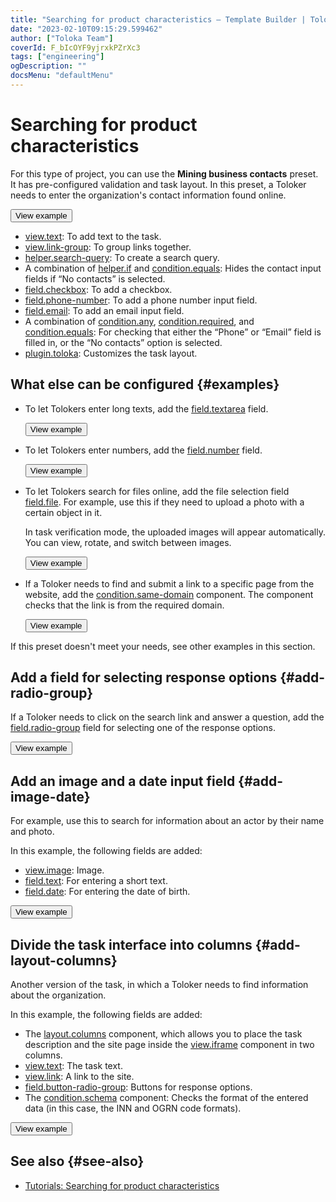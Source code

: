 ```yaml
---
title: "Searching for product characteristics — Template Builder | Toloka documentation"
date: "2023-02-10T09:15:29.599462"
author: ["Toloka Team"]
coverId: F_bIcOYF9yjrxkPZrXc3
tags: ["engineering"]
ogDescription: ""
docsMenu: "defaultMenu"
---
```



# Searching for product characteristics

For this type of project, you can use the **Mining business contacts** preset. It has pre-configured validation and task layout. In this preset, a Toloker needs to enter the organization's contact information found online.

<Button themeColor="light" view="default" size="l" type="link" url="https://ya.cc/t/Q2O6DQ2L3vvtkR">View example</Button>

<Cut title="Components used in the example">

- [view.text](/docs-new/template-builder/reference/view.text): To add text to the task.
- [view.link-group](/docs-new/template-builder/reference/view.link-group): To group links together.
- [helper.search-query](/docs-new/template-builder/reference/helper.search-query): To create a search query.
- A combination of [helper.if](/docs-new/template-builder/reference/helper.if) and [condition.equals](/docs-new/template-builder/reference/condition.equals): Hides the contact input fields if “No contacts” is selected.
- [field.checkbox](/docs-new/template-builder/reference/field.checkbox): To add a checkbox.
- [field.phone-number](/docs-new/template-builder/reference/field.phone-number): To add a phone number input field.
- [field.email](/docs-new/template-builder/reference/field.email): To add an email input field.
- A combination of [condition.any](/docs-new/template-builder/reference/condition.any), [condition.required](/docs-new/template-builder/reference/condition.required), and [condition.equals](/docs-new/template-builder/reference/condition.equals): For checking that either the “Phone” or “Email” field is filled in, or the “No contacts” option is selected.
- [plugin.toloka](/docs-new/template-builder/reference/plugin.toloka): Customizes the task layout.

</Cut>

## What else can be configured {#examples}

- To let Tolokers enter long texts, add the [field.textarea](/docs-new/template-builder/reference/field.textarea) field.

  <Button themeColor="light" view="default" size="l" type="link" url="https://ya.cc/t/5aKHQEXE3vvu7U">View example</Button>

- To let Tolokers enter numbers, add the [field.number](/docs-new/template-builder/reference/field.number) field.

  <Button themeColor="light" view="default" size="l" type="link" url="https://ya.cc/t/BFMRXUUS3xDkbn">View example</Button>

- To let Tolokers search for files online, add the file selection field [field.file](/docs-new/template-builder/reference/field.file). For example, use this if they need to upload a photo with a certain object in it.

    In task verification mode, the uploaded images will appear automatically. You can view, rotate, and switch between images.

  <Button themeColor="light" view="default" size="l" type="link" url="https://ya.cc/t/2q9TFDoh3xE9PR">View example</Button>

- If a Toloker needs to find and submit a link to a specific page from the website, add the [condition.same-domain](/docs-new/template-builder/reference/condition.same-domain) component. The component checks that the link is from the required domain.

  <Button themeColor="light" view="default" size="l" type="link" url="https://ya.cc/t/sBbrym1_3xE9iw">View example</Button>

If this preset doesn't meet your needs, see other examples in this section.

## Add a field for selecting response options {#add-radio-group}

If a Toloker needs to click on the search link and answer a question, add the [field.radio-group](/docs-new/template-builder/reference/field.radio-group) field for selecting one of the response options.

  <Button themeColor="light" view="default" size="l" type="link" url="https://ya.cc/t/beR3LXQ83y8f94">View example</Button>

## Add an image and a date input field {#add-image-date}

For example, use this to search for information about an actor by their name and photo.

In this example, the following fields are added:

- [view.image](/docs-new/template-builder/reference/view.image): Image.
- [field.text](/docs-new/template-builder/reference/field.text): For entering a short text.
- [field.date](/docs-new/template-builder/reference/field.date): For entering the date of birth.

<Button themeColor="light" view="default" size="l" type="link" url="https://ya.cc/t/k9H6qX0v3vw22r">View example</Button>

## Divide the task interface into columns {#add-layout-columns}

Another version of the task, in which a Toloker needs to find information about the organization.

In this example, the following fields are added:

- The [layout.columns](/docs-new/template-builder/reference/layout.columns) component, which allows you to place the task description and the site page inside the [view.iframe](/docs-new/template-builder/reference/view.iframe) component in two columns.
- [view.text](/docs-new/template-builder/reference/view.text): The task text.
- [view.link](/docs-new/template-builder/reference/view.link): A link to the site.
- [field.button-radio-group](/docs-new/template-builder/reference/field.button-radio-group): Buttons for response options.
- The [condition.schema](/docs-new/template-builder/reference/condition.schema) component: Checks the format of the entered data (in this case, the INN and OGRN code formats).

<Button themeColor="light" view="default" size="l" type="link" url="https://ya.cc/t/s5vP6HDb3ttFVB">View example</Button>

## See also {#see-also}

- [Tutorials: Searching for product characteristics](/docs-new/tutorials/internet-search)

<ContactSupport/>
